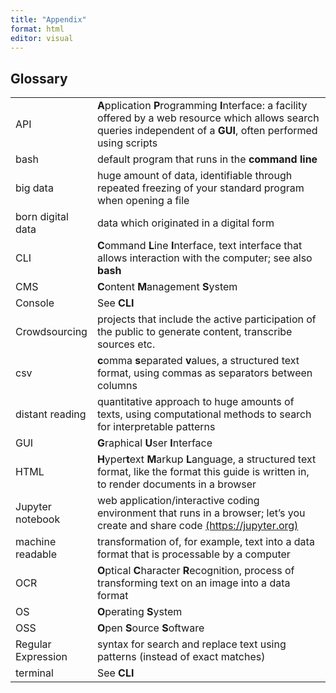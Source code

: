 ```yaml
---
title: "Appendix"
format: html
editor: visual
---
```


## Glossary {.unnumbered}

|                    |                                                                                                                                                                         |
|--------------------|-------------------------------------------------------------------------------------------------------------------------------------------------------------------------|
| API                | **A**pplication **P**rogramming **I**nterface: a facility offered by a web resource which allows search queries independent of a **GUI**, often performed using scripts |
| bash               | default program that runs in the **command line**                                                                                                                       |
| big data           | huge amount of data, identifiable through repeated freezing of your standard program when opening a file                                                                |
| born digital data  | data which originated in a digital form                                                                                                                                 |
| CLI                | **C**ommand **L**ine **I**nterface, text interface that allows interaction with the computer; see also **bash**                                                         |
| CMS                | **C**ontent **M**anagement **S**ystem                                                                                                                                   |
| Console            | See **CLI**                                                                                                                                                             |
| Crowdsourcing      | projects that include the active participation of the public to generate content, transcribe sources etc.                                                               |
| csv                | **c**omma **s**eparated **v**alues, a structured text format, using commas as separators between columns                                                                |
| distant reading    | quantitative approach to huge amounts of texts, using computational methods to search for interpretable patterns                                                        |
| GUI                | **G**raphical **U**ser **I**nterface                                                                                                                                    |
| HTML               | **H**yper**t**ext **M**arkup **L**anguage, a structured text format, like the format this guide is written in, to render documents in a browser                         |
| Jupyter notebook   | web application/interactive coding environment that runs in a browser; let's you create and share code [(https://jupyter.org)](https://jupyter.org)                     |
| machine readable   | transformation of, for example, text into a data format that is processable by a computer                                                                               |
| OCR                | **O**ptical **C**haracter **R**ecognition, process of transforming text on an image into a data format                                                                  |
| OS                 | **O**perating **S**ystem                                                                                                                                                |
| OSS                | **O**pen **S**ource **S**oftware                                                                                                                                        |
| Regular Expression | syntax for search and replace text using patterns (instead of exact matches)                                                                                            |
| terminal           | See **CLI**                                                                                                                                                             |
